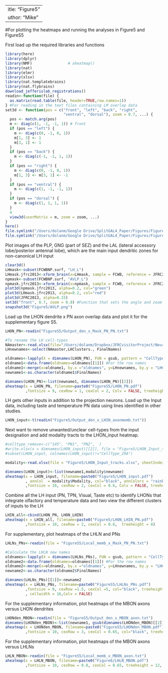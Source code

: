  ---
title: "Figure5"
author: "Mike"
---
#For plotting the heatmaps and running the analyses in Figure5 and FigureS5

First load up the required libraries and functions
```r
library(here)
library(dplyr)
library(NMF)                # aheatmap()
library(nat)
library(elmr)
library(xlsx)
library(nat.templatebrains)
library(nat.flybrains)
download_jefferislab_registrations()
readin<-function(file) {
  as.matrix(read.table(file, header=TRUE,row.names=1))
} #For reading in the text files containing LM overlap data 
set3d <- function(pos = c("front", "left", "back", "right",
                          "ventral", "dorsal"), zoom = 0.7, ...) {
  pos <- match.arg(pos)
  m <- diag(c(1, -1, -1, 1)) # front
  if (pos == "left") {
    m <- diag(c(0, -1, 0, 1))
    m[1, 3] <- 1
    m[3, 1] <- 1
  }
  if (pos == "back") {
    m <- diag(c(-1, -1, 1, 1))
  }
  if (pos == "right") {
    m <- diag(c(0, -1, 0, 1))
    m[1, 3] <- m[3, 1] <- -1
  }
  if (pos == "ventral") {
    m <- diag(c(1, -1, -1, 1))
  }
  if (pos == "dorsal") {
    m <- diag(c(1, 1, 1, 1))
  }
  4
  view3d(userMatrix = m, zoom = zoom, ...)
}
here()
file.symlink("/Users/dolanm/Google Drive/SplitGAL4_Paper/Figures/Figure5", here())
file.symlink("/Users/dolanm/Google Drive/SplitGAL4_Paper/Figures/FigureS5", here())
```

Plot images of the PLP, GNG (part of SEZ) and the LAL (lateral accessory lobe/posterior antennal lobe), which are the main input dendritic zones for non-canonical LH input 
```r
clear3d()
LHmask<-subset(FCWBNP.surf, "LH_L")
LHmask.jfrc2013<-xform_brain(x=LHmask, sample = FCWB, reference = JFRC2013)
npmask<-subset(FCWBNP.surf, "AVLP_L")
npmask.jfrc2013<-xform_brain(x=npmask, sample = FCWB, reference = JFRC2013)
plot3d(npmask.jfrc2013, alpha=0.2, col="green")
plot3d(LHmask.jfrc2013, alpha=0.2, col="red")
plot3d(JFRC2013, alpha=0.15)
set3d("front", 0.7, zoom = 0.8) #Function that sets the angle and zoom 
snapshot3d("Figure5/AVLP.png")
```

Load up the LHON dendrite x PN axon overlap data and plot it for the supplementary figure S5. 
```r
LHON_PN<-readin("FigureS5/Output_den_x_Mask_PN_PN.txt")

#To rename the LH cell-types
NAmaster<-read.xlsx(file="/Users/dolanm/Dropbox/JFRCvisitorProject/Neuroanatomy_Master.xlsx", sheetIndex = 1)
LHnewnames<-select(NAmaster,LHClusters., FinalNames)

oldnames<-lapply(X = dimnames(LHON_PN), FUN = gsub, pattern = "CellType_", replacement = "", fixed = TRUE)
oldname1<-data.frame(oldnames=oldnames[[1]]) #For the row names
oldname1<-merge(x=oldname1, by.x ="oldnames", y=LHnewnames, by.y = "LHClusters.", sort =FALSE)
newname1<-as.character(oldname1$FinalNames)

dimnames(LHON_PN)<-list(newname1, dimnames(LHON_PN)[[2]])
aheatmap(x = LHON_PN, filename=paste0("FigureS5/LHON_PN.pdf")
         ,fontsize = 9, cexRow = 1, cexCol = 2, Colv = FALSE, treeheight = 15, col="black")
```

LH gets other inputs in addition to the projection neurons. Load up the Input data, including taste and temperature PN data using lines identified in other studies.  
```r
LHON_input<-t(readin("Figure5/Output_den_x_LHIN_axonmemb.txt"))
```

Next want to remove unwanted/unclear cell-types from the input designation and add modality tracts to the LHON_input heatmap. 
```r
#celltype_remove<-c("145", "PN1", "PN2",  )
#write.xlsx(x = dimnames(LHON_input)[[2]], file = "Figure5/LHON_Input_tracks.xlsx")
#subset(LHON_input, colnames(LHON_input)!="CellType_29A")  

modality<-read.xlsx(file = "Figure5/LHON_Input_tracks.xlsx", sheetIndex = 1)

dimnames(LHON_input)<-list(newname1,modality$newname)
aheatmap(x = LHON_input, filename=paste0("Figure5/LHON_input.pdf")
         , annCol  = modality$Modality, col="black", annColors = "rainbow", annLegend = FALSE
         ,fontsize = 10, cexRow = 2, cexCol = 0.6, Colv = FALSE, treeheight = 8)
```

Combine all the LH input (PN, TPN, Visual, Taste etc) to identify LHONs that integrate olfactory and temperature data and two view the different clusters of inputs to the LH 
```r
LHIN_all<-cbind(LHON_PN, LHON_LHIN)
aheatmap(x = LHIN_all, filename=paste0("Figure5/LHON_LHIN_PN.pdf")
         ,fontsize = 10, cexRow = 2, cexCol = 0.6,  treeheight = 8)
```

For supplementary, plot heatmaps of the LHLN and PNs
```r
LHLNs_PNs<-readin(file = "FigureS5/Local_memb_x_Mask_PN_PN.txt")

#Calculate the LHLN new names
oldnames<-lapply(X = dimnames(LHLNs_PNs), FUN = gsub, pattern = "CellType_", replacement = "", fixed = TRUE)
oldname2<-data.frame(oldnames=oldnames[[1]]) #For the row names
oldname2<-merge(x=oldname2, by.x ="oldnames", y=LHnewnames, by.y = "LHClusters.", sort =FALSE)
newname2<-as.character(oldname2$FinalNames)

dimnames(LHLNs_PNs)[[1]]<-newname2
aheatmap(x = LHLNs_PNs, filename=paste0("FigureS5/LHLNs_PNs.pdf")
         ,fontsize = 9, cexRow =1.5, cexCol =5, col="black", treeheight = 8,
         , cellwidth = 16,Colv = FALSE)
```

For the supplementary information, plot heatmaps of the MBON axons versus LHON dendrites 
```r
LHONden_MBON<-readin(file = "FigureS5/Output_den_x_MBON_axon.txt")
dimnames(LHONden_MBON)<-list(newname1, gsub(dimnames(LHONden_MBON)[[2]], pattern = "CellType_", replacement = ""))
aheatmap(x = LHONden_MBON, filename=paste0("FigureS5/LHONden_MBON.pdf")
         ,fontsize = 10, cexRow = 3, cexCol = 0.65, col="black", treeheight = 12, Colv = FALSE)
```

For the supplementary information, plot heatmaps of the MBON axons versus LHLNs
```r
LHLN_MBON<-readin(file = "FigureS5/Local_memb_x_MBON_axon.txt")
aheatmap(x = LHLN_MBON, filename=paste0("Figure6/LHLN_MBON.pdf")
         ,fontsize = 10, cexRow = 0.8, cexCol = 0.65, treeheight = 12, Colv = FALSE)
```


```r
```


